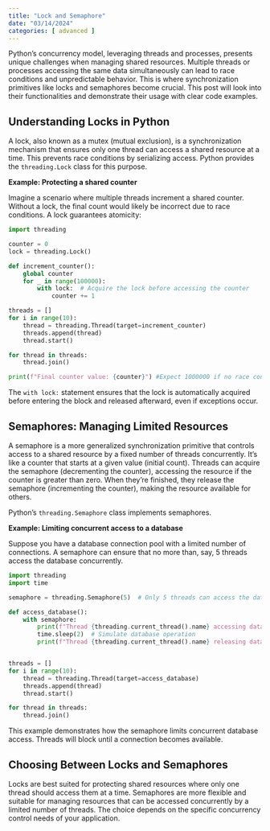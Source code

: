```yaml
---
title: "Lock and Semaphore"
date: "03/14/2024"
categories: [ advanced ]
---
```



Python's concurrency model, leveraging threads and processes, presents unique challenges when managing shared resources.  Multiple threads or processes accessing the same data simultaneously can lead to race conditions and unpredictable behavior.  This is where synchronization primitives like locks and semaphores become crucial.  This post will look into their functionalities and demonstrate their usage with clear code examples.


## Understanding Locks in Python

A lock, also known as a mutex (mutual exclusion), is a synchronization mechanism that ensures only one thread can access a shared resource at a time.  This prevents race conditions by serializing access.  Python provides the `threading.Lock` class for this purpose.

**Example: Protecting a shared counter**

Imagine a scenario where multiple threads increment a shared counter. Without a lock, the final count would likely be incorrect due to race conditions. A lock guarantees atomicity:

```python
import threading

counter = 0
lock = threading.Lock()

def increment_counter():
    global counter
    for _ in range(100000):
        with lock:  # Acquire the lock before accessing the counter
            counter += 1

threads = []
for i in range(10):
    thread = threading.Thread(target=increment_counter)
    threads.append(thread)
    thread.start()

for thread in threads:
    thread.join()

print(f"Final counter value: {counter}") #Expect 1000000 if no race condition occurs

```

The `with lock:` statement ensures that the lock is automatically acquired before entering the block and released afterward, even if exceptions occur.


## Semaphores: Managing Limited Resources

A semaphore is a more generalized synchronization primitive that controls access to a shared resource by a fixed number of threads concurrently.  It's like a counter that starts at a given value (initial count).  Threads can acquire the semaphore (decrementing the counter), accessing the resource if the counter is greater than zero.  When they're finished, they release the semaphore (incrementing the counter), making the resource available for others.

Python's `threading.Semaphore` class implements semaphores.

**Example: Limiting concurrent access to a database**

Suppose you have a database connection pool with a limited number of connections.  A semaphore can ensure that no more than, say, 5 threads access the database concurrently.

```python
import threading
import time

semaphore = threading.Semaphore(5)  # Only 5 threads can access the database at once

def access_database():
    with semaphore:
        print(f"Thread {threading.current_thread().name} accessing database...")
        time.sleep(2)  # Simulate database operation
        print(f"Thread {threading.current_thread().name} releasing database...")


threads = []
for i in range(10):
    thread = threading.Thread(target=access_database)
    threads.append(thread)
    thread.start()

for thread in threads:
    thread.join()

```

This example demonstrates how the semaphore limits concurrent database access.  Threads will block until a connection becomes available.


## Choosing Between Locks and Semaphores

Locks are best suited for protecting shared resources where only one thread should access them at a time.  Semaphores are more flexible and suitable for managing resources that can be accessed concurrently by a limited number of threads.  The choice depends on the specific concurrency control needs of your application.


